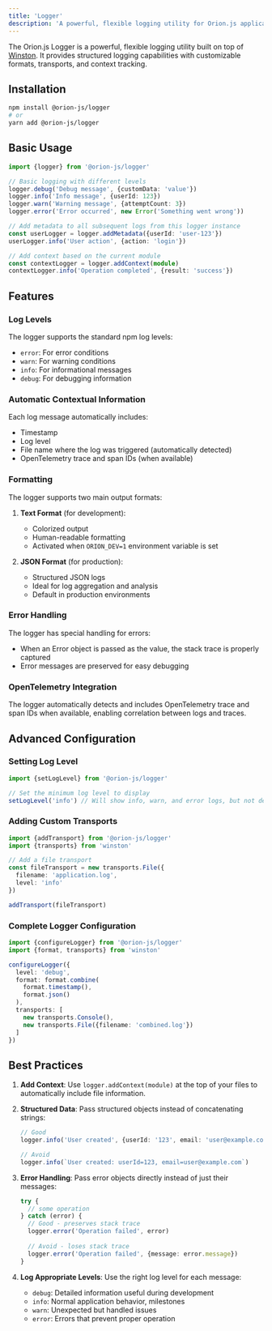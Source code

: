 ```yaml
---
title: 'Logger'
description: 'A powerful, flexible logging utility for Orion.js applications'
---
```


The Orion.js Logger is a powerful, flexible logging utility built on top of [Winston](https://github.com/winstonjs/winston). It provides structured logging capabilities with customizable formats, transports, and context tracking.

## Installation

```bash
npm install @orion-js/logger
# or
yarn add @orion-js/logger
```

## Basic Usage

```typescript
import {logger} from '@orion-js/logger'

// Basic logging with different levels
logger.debug('Debug message', {customData: 'value'})
logger.info('Info message', {userId: 123})
logger.warn('Warning message', {attemptCount: 3})
logger.error('Error occurred', new Error('Something went wrong'))

// Add metadata to all subsequent logs from this logger instance
const userLogger = logger.addMetadata({userId: 'user-123'})
userLogger.info('User action', {action: 'login'})

// Add context based on the current module
const contextLogger = logger.addContext(module)
contextLogger.info('Operation completed', {result: 'success'})
```

## Features

### Log Levels

The logger supports the standard npm log levels:
- `error`: For error conditions
- `warn`: For warning conditions
- `info`: For informational messages
- `debug`: For debugging information

### Automatic Contextual Information

Each log message automatically includes:
- Timestamp
- Log level
- File name where the log was triggered (automatically detected)
- OpenTelemetry trace and span IDs (when available)

### Formatting

The logger supports two main output formats:

1. **Text Format** (for development):
   - Colorized output
   - Human-readable formatting
   - Activated when `ORION_DEV=1` environment variable is set

2. **JSON Format** (for production):
   - Structured JSON logs
   - Ideal for log aggregation and analysis
   - Default in production environments

### Error Handling

The logger has special handling for errors:
- When an Error object is passed as the value, the stack trace is properly captured
- Error messages are preserved for easy debugging

### OpenTelemetry Integration

The logger automatically detects and includes OpenTelemetry trace and span IDs when available, enabling correlation between logs and traces.

## Advanced Configuration

### Setting Log Level

```typescript
import {setLogLevel} from '@orion-js/logger'

// Set the minimum log level to display
setLogLevel('info') // Will show info, warn, and error logs, but not debug
```

### Adding Custom Transports

```typescript
import {addTransport} from '@orion-js/logger'
import {transports} from 'winston'

// Add a file transport
const fileTransport = new transports.File({
  filename: 'application.log',
  level: 'info'
})

addTransport(fileTransport)
```

### Complete Logger Configuration

```typescript
import {configureLogger} from '@orion-js/logger'
import {format, transports} from 'winston'

configureLogger({
  level: 'debug',
  format: format.combine(
    format.timestamp(),
    format.json()
  ),
  transports: [
    new transports.Console(),
    new transports.File({filename: 'combined.log'})
  ]
})
```

## Best Practices

1. **Add Context**: Use `logger.addContext(module)` at the top of your files to automatically include file information.

2. **Structured Data**: Pass structured objects instead of concatenating strings:
   ```typescript
   // Good
   logger.info('User created', {userId: '123', email: 'user@example.com'})
   
   // Avoid
   logger.info(`User created: userId=123, email=user@example.com`)
   ```

3. **Error Handling**: Pass error objects directly instead of just their messages:
   ```typescript
   try {
     // some operation
   } catch (error) {
     // Good - preserves stack trace
     logger.error('Operation failed', error)
     
     // Avoid - loses stack trace
     logger.error('Operation failed', {message: error.message})
   }
   ```

4. **Log Appropriate Levels**: Use the right log level for each message:
   - `debug`: Detailed information useful during development
   - `info`: Normal application behavior, milestones
   - `warn`: Unexpected but handled issues
   - `error`: Errors that prevent proper operation


